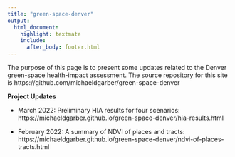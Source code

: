 ```yaml
---
title: "green-space-denver"
output:
  html_document:
    highlight: textmate
    include:
      after_body: footer.html
---
```


The purpose of this page is to present some updates related to the Denver green-space health-impact assessment. The source repository for this site is https://github.com/michaeldgarber/green-space-denver

**Project Updates**

* March 2022: Preliminary HIA results for four scenarios: https://michaeldgarber.github.io/green-space-denver/hia-results.html

* February 2022: A summary of NDVI of places and tracts: https://michaeldgarber.github.io/green-space-denver/ndvi-of-places-tracts.html